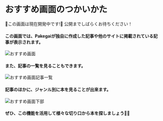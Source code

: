 
# おすすめ画面のつかいかた

<Callout type="warning" emoji="🛠️">
  🙇この画面は現在開発中です!🙇   公開までしばらくお待ちください！
</Callout>

#### この画面では、Pakegaiが独自に作成した記事や他のサイトに掲載されている記事が表示されます。

<Image src="/screens/recommend/index.webp" width={400} height={1200} alt="おすすめ画面"/>

#### また、記事の一覧を見ることもできます。

<Image src="/screens/recommend/list.webp" width={400} height={600} alt="おすすめ画面記事一覧"/>

#### 記事のほかに、ジャンル別に本を見ることが出来ます。

<Image src="/screens/recommend/bottom.webp" width={400} height={600} alt="おすすめ画面下部"/>

#### ぜひ、この機能を活用して様々な切り口から本を探しましょう👀✨